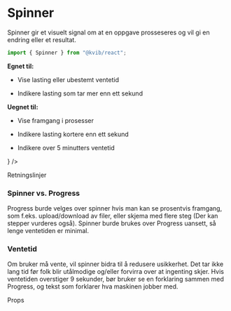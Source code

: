 
<Meta of={SpinnerStories} />

# Spinner

Spinner gir et visuelt signal om at en oppgave prosseseres og vil gi en endring eller et resultat.

```jsx
import { Spinner } from "@kvib/react";
```

<DocsContainer>

**Egnet til:**

- Vise lasting eller ubestemt ventetid

- Indikere lasting som tar mer enn ett sekund

**Uegnet til:**

- Vise framgang i prosesser

- Indikere lasting kortere enn ett sekund

- Indikere over 5 minutters ventetid

<Feedback component="Spinner" />

</DocsContainer>

<DocsContainer>
    <DocsStory
        title="Utseende"
        description="Fargene burde bli valgt med tanke på kontrast. Velg size og thickness slik at den gir mening til komponentet eller innholdet som skal lastes..
        Farten kan justeres for å gjenspeile estimert ventetid. "
        story={
            <Canvas>
               <Story of={SpinnerStories.SpinnerSizes} />
               <Story of={SpinnerStories.SpinnerColors} />
            </Canvas>
        }
    />

</DocsContainer>

<DocsHeading light>Retningslinjer</DocsHeading>

<DocsContainer>

### Spinner vs. Progress

Progress burde velges over spinner hvis man kan se prosentvis framgang, som f.eks. upload/download av filer, eller skjema med flere steg
(Der kan stepper vurderes også). Spinner burde brukes over Progress uansett, så lenge ventetiden er minimal.

### Ventetid

Om bruker må vente, vil spinner bidra til å redusere usikkerhet. Det tar ikke lang tid før folk blir
utålmodige og/eller forvirra over at ingenting skjer. Hvis ventetiden overstiger 9 sekunder, bør bruker se en
forklaring sammen med Progress, og tekst som forklarer hva maskinen jobber med.

</DocsContainer>

<DocsHeading light>Props</DocsHeading>

<Canvas of={SpinnerStories.Spinner} />
<Controls of={SpinnerStories.Spinner} />
